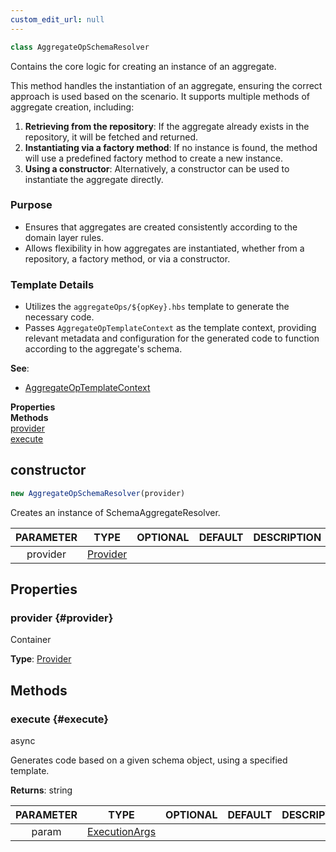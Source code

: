 ```yaml
---
custom_edit_url: null
---
```


```ts
class AggregateOpSchemaResolver
```

<div>

</div>

Contains the core logic for creating an instance of an aggregate.This method handles the instantiation of an aggregate, ensuring the correct approach is used based on the scenario. It supports multiple methods of aggregate creation, including:1. **Retrieving from the repository**: If the aggregate already exists in the repository,   it will be fetched and returned.2. **Instantiating via a factory method**: If no instance is found, the method will   use a predefined factory method to create a new instance.3. **Using a constructor**: Alternatively, a constructor can be used to instantiate   the aggregate directly.### Purpose- Ensures that aggregates are created consistently according to the domain layer rules.- Allows flexibility in how aggregates are instantiated, whether from a repository,  a factory method, or via a constructor.### Template Details- Utilizes the `aggregateOps/${opKey}.hbs` template to generate the necessary code.- Passes `AggregateOpTemplateContext` as the template context, providing relevant metadata and  configuration for the generated code to function according to the aggregate's schema.

**See**:
- [AggregateOpTemplateContext](AggregateOpTemplateContext)

<div className="container">
  <div className="row mb-2"><div className="col col--6"><strong>Properties</strong></div><div className="col col--6"><strong>Methods</strong></div></div>
  <div className="row"><div className="col col--6"><a href="#provider">provider</a></div><div className="col col--6"><a href="#execute">execute</a></div></div>
</div>

## constructor
```ts
new AggregateOpSchemaResolver(provider)
```

<div>

</div>

Creates an instance of SchemaAggregateResolver.

|PARAMETER|TYPE|OPTIONAL|DEFAULT|DESCRIPTION|
|:---:|:---:|:---:|:---:|:---:|
|provider|[Provider](Provider)||||

## Properties

### provider {#provider}

<div>

</div>

Container

**Type**: [Provider](Provider)

## Methods

### execute {#execute}

<div>
  <span className="badge badge--success">async</span>
</div>

Generates code based on a given schema object, using a specified template.

**Returns**: string

|PARAMETER|TYPE|OPTIONAL|DEFAULT|DESCRIPTION|
|:---:|:---:|:---:|:---:|:---:|
|param|[ExecutionArgs](ExecutionArgs)||||

